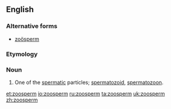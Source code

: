==English==
{{Webster 1913}}
===Alternative forms===
* [[zoösperm]]
===Etymology===
{{rfe}}
===Noun===
{{en-noun}}

# {{biology}} One of the [[spermatic]] particles; [[spermatozoid]], [[spermatozoon]].

[[et:zoosperm]]
[[io:zoosperm]]
[[ru:zoosperm]]
[[ta:zoosperm]]
[[uk:zoosperm]]
[[zh:zoosperm]]